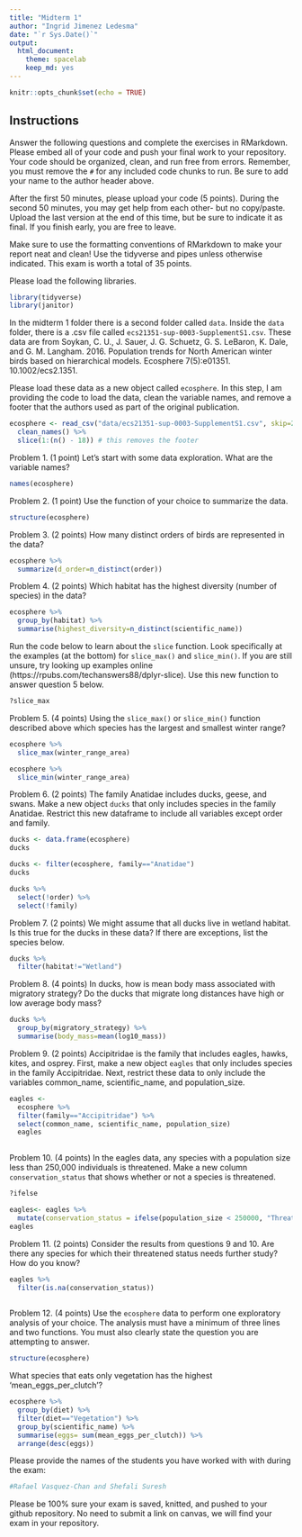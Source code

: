 ```yaml
---
title: "Midterm 1"
author: "Ingrid Jimenez Ledesma"
date: "`r Sys.Date()`"
output:
  html_document: 
    theme: spacelab
    keep_md: yes
---
```


```r
knitr::opts_chunk$set(echo = TRUE)
```

## Instructions
Answer the following questions and complete the exercises in RMarkdown. Please embed all of your code and push your final work to your repository. Your code should be organized, clean, and run free from errors. Remember, you must remove the `#` for any included code chunks to run. Be sure to add your name to the author header above.  

After the first 50 minutes, please upload your code (5 points). During the second 50 minutes, you may get help from each other- but no copy/paste. Upload the last version at the end of this time, but be sure to indicate it as final. If you finish early, you are free to leave.

Make sure to use the formatting conventions of RMarkdown to make your report neat and clean! Use the tidyverse and pipes unless otherwise indicated. This exam is worth a total of 35 points. 

Please load the following libraries.
```r
library(tidyverse)
library(janitor)
```

In the midterm 1 folder there is a second folder called `data`. Inside the `data` folder, there is a .csv file called `ecs21351-sup-0003-SupplementS1.csv`. These data are from Soykan, C. U., J. Sauer, J. G. Schuetz, G. S. LeBaron, K. Dale, and G. M. Langham. 2016. Population trends for North American winter birds based on hierarchical models. Ecosphere 7(5):e01351. 10.1002/ecs2.1351.  

Please load these data as a new object called `ecosphere`. In this step, I am providing the code to load the data, clean the variable names, and remove a footer that the authors used as part of the original publication.
```r
ecosphere <- read_csv("data/ecs21351-sup-0003-SupplementS1.csv", skip=2) %>% 
  clean_names() %>%
  slice(1:(n() - 18)) # this removes the footer
```

Problem 1. (1 point) Let's start with some data exploration. What are the variable names?

```r
names(ecosphere)
```


Problem 2. (1 point) Use the function of your choice to summarize the data.
```r
structure(ecosphere)
```

Problem 3. (2 points) How many distinct orders of birds are represented in the data?
```r
ecosphere %>% 
  summarize(d_order=n_distinct(order))  
```

Problem 4. (2 points) Which habitat has the highest diversity (number of species) in the data?
```r
ecosphere %>% 
  group_by(habitat) %>% 
  summarise(highest_diversity=n_distinct(scientific_name))
```

Run the code below to learn about the `slice` function. Look specifically at the examples (at the bottom) for `slice_max()` and `slice_min()`. If you are still unsure, try looking up examples online (https://rpubs.com/techanswers88/dplyr-slice). Use this new function to answer question 5 below.
```r
?slice_max
```

Problem 5. (4 points) Using the `slice_max()` or `slice_min()` function described above which species has the largest and smallest winter range?
```r
ecosphere %>%
  slice_max(winter_range_area)
```

```r
ecosphere %>% 
  slice_min(winter_range_area)
```

Problem 6. (2 points) The family Anatidae includes ducks, geese, and swans. Make a new object `ducks` that only includes species in the family Anatidae. Restrict this new dataframe to include all variables except order and family.

```r
ducks <- data.frame(ecosphere)
ducks
```


```r
ducks <- filter(ecosphere, family=="Anatidae")
ducks
```


```r
ducks %>% 
  select(!order) %>% 
  select(!family)
```


Problem 7. (2 points) We might assume that all ducks live in wetland habitat. Is this true for the ducks in these data? If there are exceptions, list the species below.
```r
ducks %>%
  filter(habitat!="Wetland")
```

Problem 8. (4 points) In ducks, how is mean body mass associated with migratory strategy? Do the ducks that migrate long distances have high or low average body mass?
```r
ducks %>% 
  group_by(migratory_strategy) %>%
  summarise(body_mass=mean(log10_mass))

```

Problem 9. (2 points) Accipitridae is the family that includes eagles, hawks, kites, and osprey. First, make a new object `eagles` that only includes species in the family Accipitridae. Next, restrict these data to only include the variables common_name, scientific_name, and population_size.
```r
eagles <-
  ecosphere %>%
  filter(family=="Accipitridae") %>%
  select(common_name, scientific_name, population_size)
  eagles
  
```



Problem 10. (4 points) In the eagles data, any species with a population size less than 250,000 individuals is threatened. Make a new column `conservation_status` that shows whether or not a species is threatened.
```r
?ifelse
```


```r
eagles<- eagles %>% 
  mutate(conservation_status = ifelse(population_size < 250000, "Threatened", "Not Threatened"))
eagles
```

Problem 11. (2 points) Consider the results from questions 9 and 10. Are there any species for which their threatened status needs further study? How do you know?
```r
eagles %>% 
  filter(is.na(conservation_status))
  
```

Problem 12. (4 points) Use the `ecosphere` data to perform one exploratory analysis of your choice. The analysis must have a minimum of three lines and two functions. You must also clearly state the question you are attempting to answer.
```r
structure(ecosphere)
```

What species that eats only vegetation has the highest 'mean_eggs_per_clutch'?
```r
ecosphere %>% 
  group_by(diet) %>% 
  filter(diet=="Vegetation") %>% 
  group_by(scientific_name) %>% 
  summarise(eggs= sum(mean_eggs_per_clutch)) %>% 
  arrange(desc(eggs))

```

Please provide the names of the students you have worked with with during the exam:
```r
#Rafael Vasquez-Chan and Shefali Suresh
```

Please be 100% sure your exam is saved, knitted, and pushed to your github repository. No need to submit a link on canvas, we will find your exam in your repository.